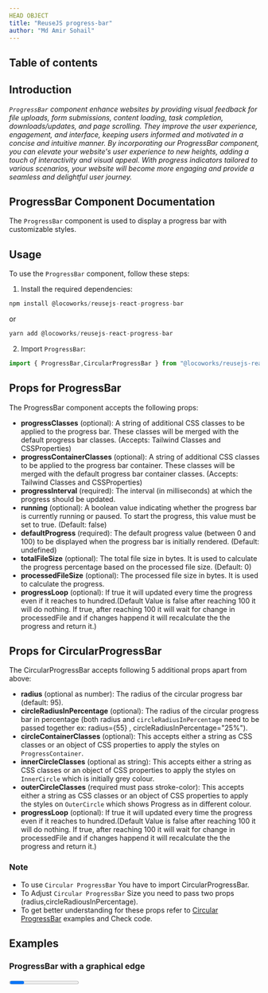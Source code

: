 ```yaml
---
HEAD OBJECT
title: "ReuseJS progress-bar"
author: "Md Amir Sohail"
---
```



## Table of contents

## Introduction

*`ProgressBar` component enhance websites by providing visual feedback for file uploads, form submissions, content loading, task completion, downloads/updates, and page scrolling. They improve the user experience, engagement, and interface, keeping users informed and motivated in a concise and intuitive manner.
By incorporating our ProgressBar component, you can elevate your website's user experience to new heights, adding a touch of interactivity and visual appeal. With progress indicators tailored to various scenarios, your website will become more engaging and provide a seamless and delightful user journey.*

## ProgressBar Component Documentation
The `ProgressBar` component is used to display a progress bar with customizable styles.

## Usage
To use the `ProgressBar` component, follow these steps:

1. Install the required dependencies:
```js
npm install @locoworks/reusejs-react-progress-bar
```
or 
```js
yarn add @locoworks/reusejs-react-progress-bar
```

2. Import `ProgressBar`:
```js
import { ProgressBar,CircularProgressBar } from "@locoworks/reusejs-react-progress-bar";
```

## Props for ProgressBar
The ProgressBar component accepts the following props:

- **progressClasses** (optional): A string of additional CSS classes to be applied to the progress bar. These classes will be merged with the default progress bar classes. (Accepts: Tailwind Classes and CSSProperties)
- **progressContainerClasses** (optional): A string of additional CSS classes to be applied to the progress bar container. These classes will be merged with the default progress bar container classes. (Accepts: Tailwind Classes and CSSProperties)
- **progressInterval** (required): The interval (in milliseconds) at which the progress should be updated.
- **running** (optional): A boolean value indicating whether the progress bar is currently running or paused. To start the progress, this value must be set to true. (Default: false)
- **defaultProgress** (required): The default progress value (between 0 and 100) to be displayed when the progress bar is initially rendered. (Default: undefined)
- **totalFileSize** (optional): The total file size in bytes. It is used to calculate the progress percentage based on the processed file size. (Default: 0)
- **processedFileSize** (optional): The processed file size in bytes. It is used to calculate the progress.
- **progressLoop** (optional): If true it will updated every time the progress even if it reaches to hundred.(Default Value is false after reaching 100 it will do nothing. If true, after reaching 100 it will  wait for change in processedFile and if changes happend it will recalculate the the progress and return it.)


## Props for CircularProgressBar
The CircularProgressBar accepts following 5 additional props apart from above:
- **radius** (optional as number): The radius of the circular progress bar (default: 95).
- **circleRadiusInPercentage** (optional): The radius of the circular progress bar in percentage (both radius and `circleRadiusInPercentage` need to be passed together ex: radius={55} , circleRadiusInPercentage="25%").
- **circleContainerClasses** (optional): This accepts either a string as CSS classes or an object of CSS properties to apply the styles on `ProgressContainer`.
- **innerCircleClasses** (optional as string): This accepts either a string as CSS classes or an object of CSS properties to apply the styles on `InnerCircle` which is initially grey colour.
- **outerCircleClasses** (required must pass stroke-color): This accepts either a string as CSS classes or an object of CSS properties to apply the styles on `OuterCircle` which shows Progress as in different colour.
- **progressLoop** (optional): If true it will updated every time the progress even if it reaches to hundred.(Default Value is false after reaching 100 it will do nothing. If true, after reaching 100 it will  wait for change in processedFile and if changes happend it will recalculate the the progress and return it.)



### Note
- To use `Circular ProgressBar` You have to import CircularProgressBar.
- To Adjust `Circular ProgressBar` Size you need to pass two props (radius,circleRadiousInPercentage).
- To get better understanding for these props refer to [Circular ProgressBar](#circular-progressbar) examples and Check code.


## Examples

### ProgressBar with a graphical edge
<Progress />

```js path=../../components/progress-bar/Progress name=Progress
```

**Note:**
- `Graphical edge` refers to the boundaries or transitions between different regions or features in an image, and it plays a crucial role in computer graphics and image processing tasks.
- Here `Graphical edge` refers to the edges of the `ProgressBar` or corner of the `ProgressBar`.

### ProgressBar without a graphical edge

<RoundedProgress />
```js path=../../components/progress-bar/RoundedProgress name=RoundedProgress
```

### ProgressBar without a graphical edge with Download functionality
<DownloadFile />
```js path=../../components/progress-bar/DownloadFile name=DownloadFile
```
### ProgressBar without a graphical edge with Upload functionality
<UploadFile />
```js path=../../components/progress-bar/UploadFile name=UploadFile
```
### Circular ProgressBar
<CircularProgress />

```js path=../../components/progress-bar/CircularProgress name=CircularProgress
```

### PageScrollProgress 

<PageScrollProgress />

```js path=../../components/progress-bar/PageScrollProgress name=PageScrollProgress
```


  return <div className="prose max-w-full mx-4 pb-10" >{children}</div>
};